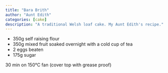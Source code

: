 ```yaml
---
title: "Bara Brith"
author: "Aunt Edith"
categories: [cake]
description: "A traditional Welsh loaf cake. My Aunt Edith's recipe."
---
```


* 350g self raising flour
* 350g mixed fruit soaked overnight with a cold cup of tea
* 2 eggs beaten
* 175g sugar

30 min on 150°C fan (cover top with grease proof)

